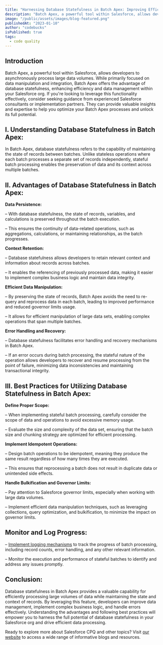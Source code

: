 ```yaml
---
title: "Harnessing Database Statefulness in Batch Apex: Improving Efficiency and Data"
description: "Batch Apex, a powerful tool within Salesforce, allows developers to asynchronously process large data volumes. While primarily focused on data manipulation and integration, Batch Apex offers the advantage of database statefulness, enhancing efficiency and data management within your Salesforce org."
image: "/public/assets/images/blog-featured.png"
publishedAt: "2023-01-10"
author: "codebucks"
isPublished: true
tags:
  - code quality
---
```


## Introduction

Batch Apex, a powerful tool within Salesforce, allows developers to asynchronously process large data volumes. While primarily focused on data manipulation and integration, Batch Apex offers the advantage of database statefulness, enhancing efficiency and data management within your Salesforce org. If you're looking to leverage this functionality effectively, consider seeking guidance from experienced Salesforce consultants or implementation partners. They can provide valuable insights and expertise to help you optimize your Batch Apex processes and unlock its full potential.

## I. Understanding Database Statefulness in Batch Apex:

In Batch Apex, database statefulness refers to the capability of maintaining the state of records between batches. Unlike stateless operations where each batch processes a separate set of records independently, stateful batch processing enables the preservation of data and its context across multiple batches.

## II. Advantages of Database Statefulness in Batch Apex:

**Data Persistence:**

– With database statefulness, the state of records, variables, and calculations is preserved throughout the batch execution.

– This ensures the continuity of data-related operations, such as aggregations, calculations, or maintaining relationships, as the batch progresses.

**Context Retention:**

– Database statefulness allows developers to retain relevant context and information about records across batches.

– It enables the referencing of previously processed data, making it easier to implement complex business logic and maintain data integrity.

**Efficient Data Manipulation:**

– By preserving the state of records, Batch Apex avoids the need to re-query and reprocess data in each batch, leading to improved performance and reduced governor limits usage.

– It allows for efficient manipulation of large data sets, enabling complex operations that span multiple batches.

**Error Handling and Recovery:**

– Database statefulness facilitates error handling and recovery mechanisms in Batch Apex.

– If an error occurs during batch processing, the stateful nature of the operation allows developers to recover and resume processing from the point of failure, minimizing data inconsistencies and maintaining transactional integrity.

## III. Best Practices for Utilizing Database Statefulness in Batch Apex:

**Define Proper Scope:**

– When implementing stateful batch processing, carefully consider the scope of data and operations to avoid excessive memory usage.

– Evaluate the size and complexity of the data set, ensuring that the batch size and chunking strategy are optimized for efficient processing.

**Implement Idempotent Operations:**

– Design batch operations to be idempotent, meaning they produce the same result regardless of how many times they are executed.

– This ensures that reprocessing a batch does not result in duplicate data or unintended side effects.

**Handle Bulkification and Governor Limits:**

– Pay attention to Salesforce governor limits, especially when working with large data volumes.

– Implement efficient data manipulation techniques, such as leveraging collections, query optimization, and bulkification, to minimize the impact on governor limits.

## Monitor and Log Progress:

– [Implement logging mechanisms](http://www.cloudprism.in) to track the progress of batch processing, including record counts, error handling, and any other relevant information.

– Monitor the execution and performance of stateful batches to identify and address any issues promptly.

## Conclusion:

Database statefulness in Batch Apex provides a valuable capability for efficiently processing large volumes of data while maintaining the state and context of records. By leveraging this feature, developers can improve data management, implement complex business logic, and handle errors effectively. Understanding the advantages and following best practices will empower you to harness the full potential of database statefulness in your Salesforce org and drive efficient data processing.

Ready to explore more about Salesforce CPQ and other topics? Visit [our website](https://blog.cloudprism.in/) to access a wide range of informative blogs and resources.
